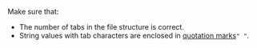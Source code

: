 Make sure that:

- The number of tabs in the file structure is correct.
- String values with tab characters are enclosed in [quotation marks](/docs/guide/pool_csv#string)`" "`.